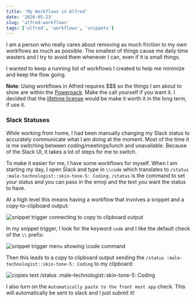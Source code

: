 ```yaml
---
title: 'My Workflows in Alfred'
date: '2020-05-23'
slug: 'alfred-workflows'
tags: ['alfred', 'workflows', 'snippets']
---
```


I am a person who really cares about removing as much friction to my own
workflows as much as possible. The smallest of things cause me daily
time wasters and I try to avoid them whenever I can, even if it is small
things.

I wanted to keep a running list of workflows I created to help me minimize
and keep the flow going.

<Callout>

**Note**: Using workflows in Alfred requires $$$ so the things I
am about to show are within the [Powerpack](https://www.alfredapp.com/powerpack/). Make the call yourself if you want it. 
I decided that the [lifetime license](https://www.alfredapp.com/shop/) would be make it worth it in the long term,
if use it.
</Callout>

### Slack Statuses

While working from home, I had been manually changing my Slack status
to accurately communicate what I am doing at the moment. Most of the time
it is me switching between coding/meetings/lunch and unavailable. Because
of the Slack UI, it takes a lot of steps for me to switch.

To make it easier for me, I have some workflows for myself. When I am
starting my day, I open Slack and type in `\\code` which translates to
`/status :male-technologist::skin-tone-5: Coding`. `/status` is the command to set
your status and you can pass in the emoji and the text you want the status to have.

At a high level this means having a workflow that involves a snippet and a copy-to-clipboard output:

![snippet trigger connecting to copy to clipboard output](./images/workflow-overview.png)

In my snippet trigger, I look for the keyword `code` and I like the default check of the `\\` prefix:

![snippet trigger menu showing \\code command](./images/snippet-trigger.png)

Then this leads to a copy to clipboard output sending the `/status :male-technologist::skin-tone-5: Coding`
to my clipboard:

![copies text /status :male-technologist::skin-tone-5: Coding](./images/copy-to-clipboard.png)

I also turn on the `Automatically paste to the front most app` check. This will automatically
be sent to slack and I just submit it!